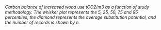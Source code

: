 <em>Carbon balance of increased wood use tCO2/m3 as a function of study methodology. The whisker plot represents the 5, 25, 50, 75 and 95 percentiles, the diamond represents the average substitution potential, and the number of records is shown by n. </em>